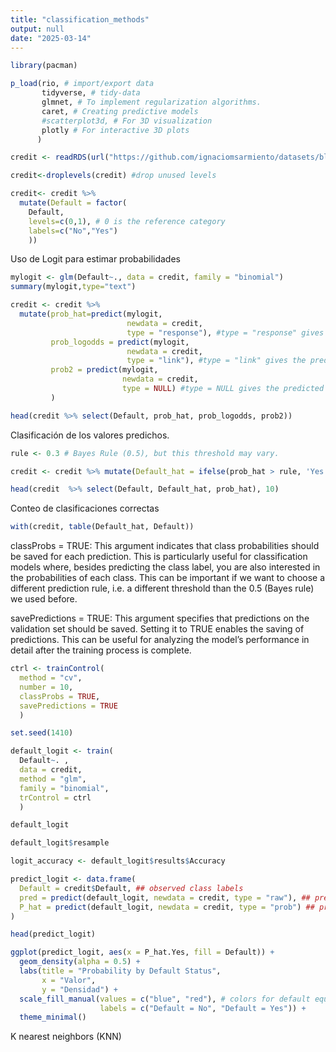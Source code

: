 ```yaml
---
title: "classification_methods"
output: null
date: "2025-03-14"
---
```


```r
library(pacman)

p_load(rio, # import/export data
       tidyverse, # tidy-data
       glmnet, # To implement regularization algorithms. 
       caret, # Creating predictive models
       #scatterplot3d, # For 3D visualization
       plotly # For interactive 3D plots
      )
```
```r
credit <- readRDS(url("https://github.com/ignaciomsarmiento/datasets/blob/main/credit_class.rds?raw=true"))

credit<-droplevels(credit) #drop unused levels

credit<- credit %>% 
  mutate(Default = factor(
    Default,
    levels=c(0,1), # 0 is the reference category
    labels=c("No","Yes")
    ))
```
Uso de Logit para estimar probabilidades
```r
mylogit <- glm(Default~., data = credit, family = "binomial")
summary(mylogit,type="text")
```
```r
credit <- credit %>% 
  mutate(prob_hat=predict(mylogit,
                          newdata = credit, 
                          type = "response"), #type = "response" gives the predicted probabilities.
         prob_logodds = predict(mylogit,
                          newdata = credit, 
                          type = "link"), #type = "link" gives the predicted log-odds.
         prob2 = predict(mylogit,
                         newdata = credit,
                         type = NULL) #type = NULL gives the predicted log-odds.
         ) 

head(credit %>% select(Default, prob_hat, prob_logodds, prob2))
```
Clasificación de los valores predichos.
```r
rule <- 0.3 # Bayes Rule (0.5), but this threshold may vary.

credit <- credit %>% mutate(Default_hat = ifelse(prob_hat > rule, 'Yes', 'No'))    ## predicted class labels

head(credit  %>% select(Default, Default_hat, prob_hat), 10)
```
Conteo de clasificaciones correctas
```r
with(credit, table(Default_hat, Default))
```
classProbs = TRUE: This argument indicates that class probabilities should be saved for each prediction. This is particularly useful for classification models where, besides predicting the class label, you are also interested in the probabilities of each class. This can be important if we want to choose a different prediction rule, i.e. a different threshold than the 0.5 (Bayes rule) we used before.

savePredictions = TRUE: This argument specifies that predictions on the validation set should be saved. Setting it to TRUE enables the saving of predictions. This can be useful for analyzing the model’s performance in detail after the training process is complete.
```r
ctrl <- trainControl(
  method = "cv",
  number = 10,
  classProbs = TRUE,
  savePredictions = TRUE
  )

set.seed(1410)

default_logit <- train(
  Default~. ,
  data = credit, 
  method = "glm",
  family = "binomial",
  trControl = ctrl
  )

default_logit
```
```r
default_logit$resample

logit_accuracy <- default_logit$results$Accuracy
```
```r
predict_logit <- data.frame(
  Default = credit$Default, ## observed class labels
  pred = predict(default_logit, newdata = credit, type = "raw"), ## predicted class labels with Bayes rule
  P_hat = predict(default_logit, newdata = credit, type = "prob") ## predicted class probabilities
)

head(predict_logit)
```
```r
ggplot(predict_logit, aes(x = P_hat.Yes, fill = Default)) +
  geom_density(alpha = 0.5) + 
  labs(title = "Probability by Default Status",
       x = "Valor",
       y = "Densidad") +
  scale_fill_manual(values = c("blue", "red"), # colors for default equal to 0 and 1
                    labels = c("Default = No", "Default = Yes")) + 
  theme_minimal()
```
K nearest neighbors (KNN)
```r

```
